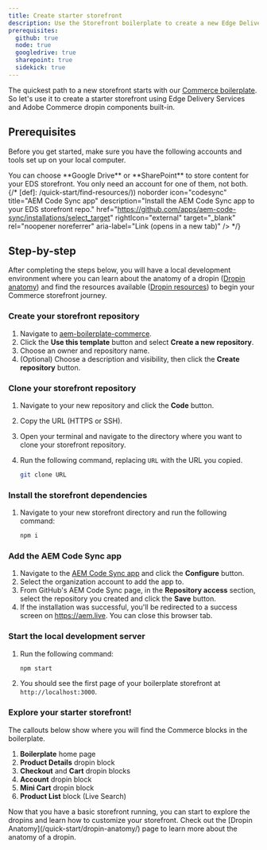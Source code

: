 ```yaml
---
title: Create starter storefront
description: Use the Storefront boilerplate to create a new Edge Delivery storefront project with dropins included.
prerequisites:
  github: true
  node: true
  googledrive: true
  sharepoint: true
  sidekick: true
---
```



The quickest path to a new storefront starts with our [Commerce boilerplate](https://github.com/hlxsites/boilerplate-commerce-dropins). So let's use it to create a starter storefront using Edge Delivery Services and Adobe Commerce dropin components built-in.

## Prerequisites

Before you get started, make sure you have the following accounts and tools set up on your local computer.

<Aside type="note" title="Choose One">
  You can choose **Google Drive** or **SharePoint** to store content for your EDS storefront. You
  only need an account for one of them, not both.
</Aside>

<CardGrid>
  <LinkCard
    noborder
    icon="github"
    title="GitHub"
    description="Sign into your GitHub account."
    href="https://github.com/login"
    rightIcon="external"
    target="_blank"
    rel="noopener noreferrer"
    aria-label="Link (opens in a new tab)"
  />
  <LinkCard
    noborder
    icon="node"
    title="Node.js"
    description="Verify your Node version (LTS)."
    href="https://nodejs.org/en"
    rightIcon="external"
    target="_blank"
    rel="noopener noreferrer"
    aria-label="Link (opens in a new tab)"
  />
  <LinkCard
    noborder
    icon="googledrive"
    title="Google Drive*"
    description="Create a Google Drive account."
    href="https://www.google.com/drive/"
    rightIcon="external"
    target="_blank"
    rel="noopener noreferrer"
    aria-label="Link (opens in a new tab)"
  />
  <LinkCard
    noborder
    icon="sharepoint"
    title="SharePoint*"
    description="Create a SharePoint account."
    href="https://www.microsoft.com/en-us/microsoft-365/sharepoint/collaboration/"
    rightIcon="external"
    target="_blank"
    rel="noopener noreferrer"
    aria-label="Link (opens in a new tab)"
  />
  <LinkCard
    noborder
    icon="sidekick"
    title="Sidekick"
    description="Install the Sidekick extension."
    href="https://chromewebstore.google.com/detail/aem-sidekick/ccfggkjabjahcjoljmgmklhpaccedipo"
    rightIcon="external"
    target="_blank"
    rel="noopener noreferrer"
    aria-label="Link (opens in a new tab)"
  />
  {/* <LinkCard
    noborder
    icon="commerce"
    title="Commerce boilerplate"
    description="Create an EDS storefront from aem-boilerplate-commerce."
    href="https://github.com/hlxsites/aem-boilerplate-commerce"
    rightIcon="external"
    target="_blank"
    rel="noopener noreferrer"
    aria-label="Link (opens in a new tab)"
  />
  <LinkCard

[def]: /quick-start/find-resources/)) noborder
icon="codesync"
title="AEM Code Sync app"
description="Install the AEM Code Sync app to your EDS storefront repo."
href="https://github.com/apps/aem-code-sync/installations/select_target"
rightIcon="external"
target="\_blank"
rel="noopener noreferrer"
aria-label="Link (opens in a new tab)"
/> \*/}

</CardGrid>

## Step-by-step

After completing the steps below, you will have a local development environment where you can learn about the anatomy of a dropin ([Dropin anatomy](/quick-start/dropin-anatomy/)) and find the resources available ([Dropin resources](/quick-start/dropin-resources/)) to begin your Commerce storefront journey.

<Tutorial>

### Create your storefront repository

1. Navigate to [aem-boilerplate-commerce](https://github.com/hlxsites/aem-boilerplate-commerce).
1. Click the **Use this template** button and select **Create a new repository**.
1. Choose an owner and repository name.
1. (Optional) Choose a description and visibility, then click the **Create repository** button.

### Clone your storefront repository

1. Navigate to your new repository and click the **Code** button.
1. Copy the URL (HTTPS or SSH).
1. Open your terminal and navigate to the directory where you want to clone your storefront repository.
1. Run the following command, replacing `URL` with the URL you copied.

   ```bash frame="none"
   git clone URL
   ```

### Install the storefront dependencies

1. Navigate to your new storefront directory and run the following command:

   ```bash frame="none"
   npm i
   ```

### Add the AEM Code Sync app

1. Navigate to the [AEM Code Sync app](https://github.com/apps/aem-code-sync) and click the **Configure** button.
1. Select the organization account to add the app to.
1. From GitHub's AEM Code Sync page, in the **Repository access** section, select the repository you created and click the **Save** button.
1. If the installation was successful, you'll be redirected to a success screen on https://aem.live. You can close this browser tab.

### Start the local development server

1. Run the following command:

   ```bash frame="none"
   npm start
   ```

1. You should see the first page of your boilerplate storefront at `http://localhost:3000`.

### Explore your starter storefront!

The callouts below show where you will find the Commerce blocks in the boilerplate.

</Tutorial>

<Screenshot src={BoilerplateHomePage} alt="Boilerplate Home Page" />

<Callouts>

1. **Boilerplate** home page
1. **Product Details** dropin block
1. **Checkout** and **Cart** dropin blocks
1. **Account** dropin block
1. **Mini Cart** dropin block
1. **Product List** block (Live Search)

</Callouts>

<Aside type="note" title="Next steps">
  Now that you have a basic storefront running, you can start to explore the dropins and learn how
  to customize your storefront. Check out the [Dropin Anatomy](/quick-start/dropin-anatomy/)
  page to learn more about the anatomy of a dropin.
</Aside>
